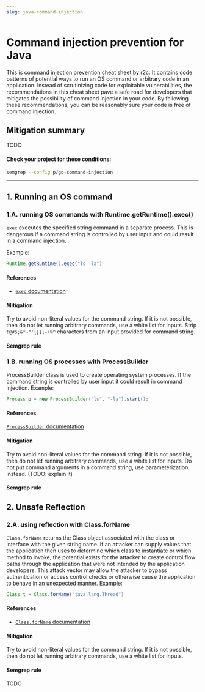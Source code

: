 ```yaml
---
slug: java-command-injection
---
```



# Command injection prevention for Java

This is command injection prevention cheat sheet by r2c. It contains code patterns of potential ways to run an OS command or arbitrary code in an application. Instead of scrutinizing code for exploitable vulnerabilities, the recommendations in this cheat sheet pave a safe road for developers that mitigates the possibility of command injection in your code. By following these recommendations, you can be reasonably sure your code is free of command injection.

## Mitigation summary

TODO

#### Check your project for these conditions:

```bash
semgrep --config p/go-command-injection
```

---

## 1. Running an OS command

### 1.A. running OS commands with **Runtime.getRuntime().exec()**

`exec` executes the specified string command in a separate process. This is dangerous if a command string is controlled by user input and could result in a command injection.

Example:

```java
Runtime.getRuntime().exec("ls -la")
```

#### References

- [`exec` documentation](https://docs.oracle.com/javase/7/docs/api/java/lang/Runtime.html#exec(java.lang.String))

#### Mitigation

Try to avoid non-literal values for the command string. If it is not possible, then do not let running arbitrary commands, use a white list for inputs. Strip `!@#$;&*~"'{}][-+%^` characters from an input provided for command string. 

#### Semgrep rule

<LinkToRegistryRule ruleId="java.lang.security.audit.tainted-cmd-from-http-request.tainted-cmd-from-http-request" />

### 1.B. running OS processes with ProcessBuilder

ProcessBuilder class is used to create operating system processes. If the command string is controlled by user input it could result in command injection. 
Example:

```java
Process p = new ProcessBuilder("ls", "-la").start();
```

#### References

[`ProcessBuilder` documentation](https://docs.oracle.com/javase/7/docs/api/java/lang/ProcessBuilder.html)

#### Mitigation

Try to avoid non-literal values for the command string. If it is not possible, then do not let running arbitrary commands, use a white list for inputs. Do not put command arguments in a command string, use parameterization instead. (TODO: explain it) 

#### Semgrep rule

<LinkToRegistryRule ruleId="java.servlets.security.tainted-cmd-from-http-request.tainted-cmd-from-http-request" />

## 2. Unsafe Reflection

### 2.A. using reflection with Class.forName

`Class.forName` returns the Class object associated with the class or interface with the given string name. If an attacker can supply values that the application then uses to determine which class to instantiate or which method to invoke, the potential exists for the attacker to create control flow paths through the application that were not intended by the application developers. This attack vector may allow the attacker to bypass authentication or access control checks or otherwise cause the application to behave in an unexpected manner. 
Example:

```java
Class t = Class.forName("java.lang.Thread")
```

#### References

- [`Class.forName` documentation](https://docs.oracle.com/javase/8/docs/api/java/lang/Class.html#forName-java.lang.String-)

#### Mitigation

Try to avoid non-literal values for the command string. If it is not possible, then do not let running arbitrary commands, use a white list for inputs. 

#### Semgrep rule

TODO<LinkToRegistryRule ruleId="TODO" />
